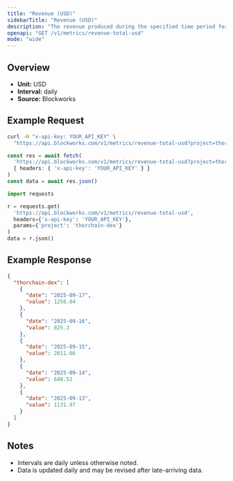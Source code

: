 ```yaml
---
title: "Revenue (USD)"
sidebarTitle: "Revenue (USD)"
description: "The revenue produced during the specified time period for given project."
openapi: "GET /v1/metrics/revenue-total-usd"
mode: "wide"
---
```


## Overview

- **Unit:** USD
- **Interval:** daily
- **Source:** Blockworks

## Example Request

<CodeGroup>

```bash cURL
curl -H "x-api-key: YOUR_API_KEY" \
  "https://api.blockworks.com/v1/metrics/revenue-total-usd?project=thorchain-dex"
```

```typescript TypeScript
const res = await fetch(
  'https://api.blockworks.com/v1/metrics/revenue-total-usd?project=thorchain-dex',
  { headers: { 'x-api-key': 'YOUR_API_KEY' } }
)
const data = await res.json()
```

```python Python
import requests

r = requests.get(
  'https://api.blockworks.com/v1/metrics/revenue-total-usd',
  headers={'x-api-key': 'YOUR_API_KEY'},
  params={'project': 'thorchain-dex'}
)
data = r.json()
```

</CodeGroup>

## Example Response

```json
{
  "thorchain-dex": [
    {
      "date": "2025-09-17",
      "value": 1256.04
    },
    {
      "date": "2025-09-16",
      "value": 825.3
    },
    {
      "date": "2025-09-15",
      "value": 2011.66
    },
    {
      "date": "2025-09-14",
      "value": 648.52
    },
    {
      "date": "2025-09-13",
      "value": 1131.97
    }
  ]
}
```

## Notes
- Intervals are daily unless otherwise noted.
- Data is updated daily and may be revised after late-arriving data.